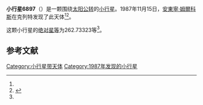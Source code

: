{{Infobox planet
| bgcolour = #FFFFC0
| name = 6897 Tabei
| symbol = 
| image = 
| caption = 
| discovery = yes
| discovery_ref = 
| discoverer = [[安東寧·姆爾科斯|安東寧·姆爾科斯]]
| discovery_site = [[克列特|克列特]] 
| discovered = 1987年11月15日
| designations = yes
| mp_name = 
| named_after = 
| alt_names = 1987 VQ/ 1992 AZ
| mp_category = [[主带小行星|主带小行星]]
| orbit_ref = <ref name="a">[http://ssd.jpl.nasa.gov/sbdb.cgi?sstr=6897 6897 Tabei] {{Wayback|url=http://ssd.jpl.nasa.gov/sbdb.cgi?sstr=6897 |date=20200820192730 }}，小行星數據庫瀏覽器（JPL Small-Body Database Browser）－[[美国国家航空航天局|美国国家航空航天局]]喷气推进实验室</ref>
| epoch = 2456400.5 (2013年4月18日更新)
| aphelion = {{convert|2.7954754|AU|km|3|abbr=on|lk=out}}
| perihelion = {{convert|1.9682904|AU|km|3|abbr=on}}
| semimajor = {{convert|2.3818829|AU|km|3|abbr=on}}
| eccentricity = 0.173641
| period = 1342.700159 [[日|日]]<br />3.68[[儒略年|儒略年]]
| avg_speed = 
| inclination = 1.61673
| asc_node = 191.09129
| mean_anomaly = 
| arg_peri = 262.73323
| satellites = 
| physical_characteristics = yes
| dimensions = 
| mass = 
| density = 
| surface_grav = 
| escape_velocity = 
| sidereal_day = 
| axial_tilt = 
| pole_ecliptic_lat = 
| pole_ecliptic_lon = 
| albedo = 
| temperatures= 
| temp_name1 = 
| mean_temp_1 = 
| max_temp_1 = 
| temp_name2 = 
| max_temp_2 = 
| spectral_type = 
| abs_magnitude = 262.73323
}}

'''小行星6897'''（{{lang-en|6897 Tabei}}）是一颗围绕[[太阳|太阳]][[公转|公转]]的[[小行星|小行星]]。1987年11月15日，[[安東寧·姆爾科斯|安東寧·姆爾科斯]]在克列特发现了此天体<ref name="a" /><ref>{{cite news|title=小行星列表|url=http://cfa-www.harvard.edu/iau/lists/NumberedMPs.txt|accessdate=2013-07-08|newspaper=哈佛大学|archive-date=2008-05-17|archive-url=https://web.archive.org/web/20080517010638/http://cfa-www.harvard.edu/iau/lists/NumberedMPs.txt|dead-url=no}}</ref>。

这颗小行星的[[绝对星等|绝对星等]]为262.73323等<ref name="a" />。

==参考文献==
{{reflist}}
{{Minor Planet Number|[[小行星6896|小行星6896]]|[[小行星6898|小行星6898]]}}

{{小天体}}

[[Category:小行星带天体|Category:小行星带天体]]
[[Category:1987年发现的小行星|Category:1987年发现的小行星]]

{{asteroid-stub}}